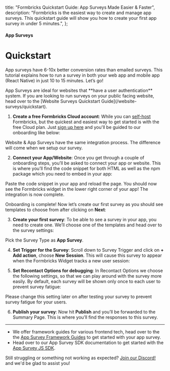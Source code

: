 

  title: "Formbricks Quickstart Guide: App Surveys Made Easier & Faster",
  description:
    "Formbricks is the easiest way to create and manage app surveys. This quickstart guide will show you how to create your first app survey in under 5 minutes.",
};

#### App Surveys

# Quickstart

App surveys have 6-10x better conversion rates than emailed surveys. This tutorial explains how to run a survey in both your web app and mobile app (React Native) in just 10 to 15 minutes. Let’s go!

<Note>
  App Surveys are ideal for websites that **have a user authentication** system. If you are looking to run
  surveys on your public facing website, head over to the [Website Surveys Quickstart
  Guide](/website-surveys/quickstart).
</Note>

1. **Create a free Formbricks Cloud account**: While you can [self-host](/self-hosting/deployment) Formbricks, but the quickest and easiest way to get started is with the free Cloud plan. Just [sign up here](https://app.formbricks.com/auth/signup) and you'll be guided to our onboarding like below:

<Note>
  Website & App Surveys have the same integration process. The difference will come when we setup our survey.
</Note>

<MdxImage
  src={I1}
  alt="Choose website survey from survey type"
  quality="100"
  className="max-w-full rounded-lg sm:max-w-3xl"
/>

2. **Connect your App/Website**: Once you get through a couple of onboarding steps, you’ll be asked to connect your app or website. This is where you’ll find the code snippet for both HTML as well as the npm package which you need to embed in your app:

<MdxImage
  src={I2}
  alt="Code snippet for connecting app with Formbricks"
  quality="100"
  className="max-w-full rounded-lg sm:max-w-3xl"
/>

Paste the code snippet in your app and reload the page. You should now see the Formbricks widget in the lower right corner of your app! The integration is now complete.

<MdxImage
  src={I3}
  alt="App connected with Formbricks"
  quality="100"
  className="max-w-full rounded-lg sm:max-w-3xl"
/>

Onboarding is complete! Now let’s create our first survey as you should see templates to choose from after clicking on **Next**:

<MdxImage
  src={I4}
  alt="Choose a survey template"
  quality="100"
  className="max-w-full rounded-lg sm:max-w-3xl"
/>

3. **Create your first survey**: To be able to see a survey in your app, you need to create one. We’ll choose one of the templates and head over to the survey settings:

Pick the Survey Type as **App Survey**.

<MdxImage
  src={I5}
  alt="Survey settings for app survey"
  quality="100"
  className="max-w-full rounded-lg sm:max-w-3xl"
/>

4. **Set Trigger for the Survey**: Scroll down to Survey Trigger and click on **+ Add action**, choose **New Session**. This will cause this survey to appear when the Formbricks Widget tracks a new user session:

<MdxImage
  src={I6}
  alt="Survey trigger settings for app survey"
  quality="100"
  className="max-w-full rounded-lg sm:max-w-3xl"
/>

5. **Set Recontact Options for debugging**: In Recontact Options we choose the following settings, so that we can play around with the survey more easily. By default, each survey will be shown only once to each user to prevent survey fatigue:

<Note>
  Please change this setting later on after testing your survey to prevent survey fatigue for your users.
</Note>

<MdxImage
  src={I7}
  alt="Recontact options for app survey"
  quality="100"
  className="max-w-full rounded-lg sm:max-w-3xl"
/>

6. **Publish your survey**: Now hit **Publish** and you’ll be forwarded to the Summary Page. This is where you’ll find the responses to this survey.

<MdxImage
  src={I8}
  alt="Survey published successfully"
  quality="100"
  className="max-w-full rounded-lg sm:max-w-3xl"
/>

---

- We offer framework guides for various frontend tech, head over to the the [App Survey Framework Guides](/app-survey/framework-guides) to get started with your app survey.
- Head over to our App Survey SDK documentation to get started with the [App Survey JS SDK](/developer-docs/app-survey-sdk).

Still struggling or something not working as expected? [Join our Discord!](https://formbricks.com/discord) and we'd be glad to assist you!
